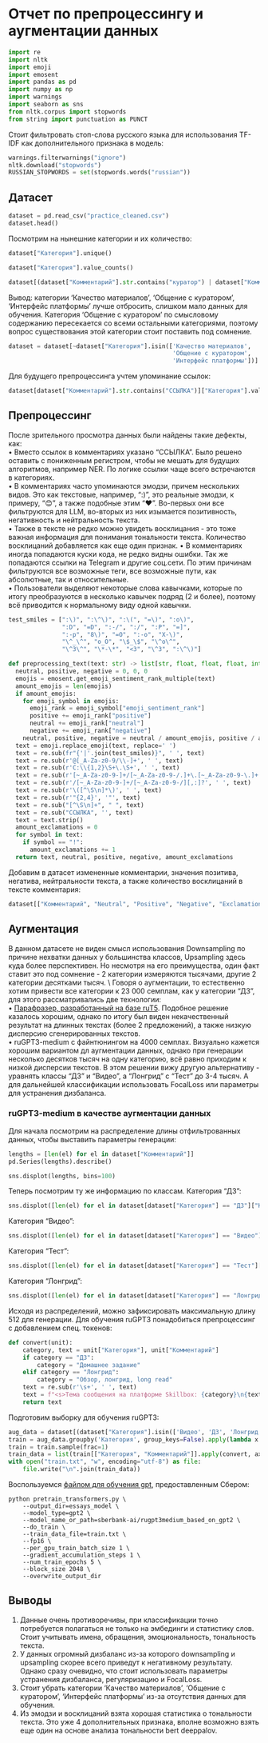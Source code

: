 # Отчет по препроцессингу и аугментации данных


```python
import re
import nltk
import emoji
import emosent
import pandas as pd
import numpy as np
import warnings
import seaborn as sns
from nltk.corpus import stopwords
from string import punctuation as PUNCT
```

Стоит фильтровать стоп-слова русского языка для использования TF-IDF как дополнительного признака в модель:
```python
warnings.filterwarnings("ignore")
nltk.download("stopwords")
RUSSIAN_STOPWORDS = set(stopwords.words("russian"))
```

## Датасет

```python
dataset = pd.read_csv("practice_cleaned.csv")
dataset.head()
```

Посмотрим на нынешние категории и их количество:

```python
dataset["Категория"].unique()
```

```python
dataset["Категория"].value_counts()
```

```python
dataset[(dataset["Комментарий"].str.contains("куратор") | dataset["Комментарий"].str.contains("наставник"))]["Категория"].value_counts()
```
Вывод: категории 'Качество материалов', 'Общение с куратором', 'Интерфейс платформы' лучше отбросить, слишком мало данных для обучения. Категория 'Общение с куратором' по смысловому содержанию пересекается со всеми остальными категориями, поэтому вопрос существования этой категории стоит поставить под сомнение.

```python
dataset = dataset[~dataset["Категория"].isin(['Качество материалов',
                                              'Общение с куратором',
                                              'Интерфейс платформы'])]
```

Для будущего препроцессинга учтем упоминание ссылок:
```python
dataset[dataset["Комментарий"].str.contains("ССЫЛКА")]["Категория"].value_counts()
``` 

## Препроцессинг

После зрительного просмотра данных были найдены такие дефекты, как: \
 • Вместо ссылок в комментариях указано "ССЫЛКА". Было решено оставить с пониженным регистром, чтобы не мешать для будущих алгоритмов, например NER. По логике ссылки чаще всего встречаются в категориях. \
 • В комментариях часто упоминаются эмодзи, причем нескольких видов. Это как текстовые, например, ":)", это реальные эмодзи, к примеру, "😊", а также подобные этим "♥". Во-первых они все фильтруются для LLM, во-вторых из них изымается позитивность, негативность и нейтральность текста. \
 • Также в тексте не редко можно увидеть восклицания - это тоже важная информация для понимания тональности текста. Количество восклицаний добавляется как еще один признак.
 • В комментариях иногда попадаются куски кода, не редко видны ошибки. Так же попадаются ссылки на Telegram и другие соц.сети. По этим причинам фильтруются все возможные теги, все возможные пути, как абсолютные, так и относительные. \
 • Пользователи выделяют некоторые слова кавычками, которые по итогу преобразуются в несколько кавычек подряд (2 и более), поэтому всё приводится к нормальному виду одной кавычки. 

```python
test_smiles = [":\)", ":\^\)", ":\(", "=\)", ":o\)",
               ":D", "=D", ":-/", ":/", ":P", "=]",
               ":-р", "8\)", "=O", ":-o", "X-\)",
               "\^_\^", "o_O", "\$_\$", "\^o\^",
               "\^3\^", "\*-\*", "<3", "\^3", ":\^\)"]

def preprocessing_text(text: str) -> list[str, float, float, float, int]:
  neutral, positive, negative = 0, 0, 0
  emojis = emosent.get_emoji_sentiment_rank_multiple(text)
  amount_emojis = len(emojis)
  if amount_emojis:
    for emoji_symbol in emojis:
      emoji_rank = emoji_symbol["emoji_sentiment_rank"]
      positive += emoji_rank["positive"]
      neutral += emoji_rank["neutral"]
      negative += emoji_rank["negative"]
    neutral, positive, negative = neutral / amount_emojis, positive / amount_emojis, negative / amount_emojis
  text = emoji.replace_emoji(text, replace=' ')
  text = re.sub(fr"{'|'.join(test_smiles)}", ' ', text)
  text = re.sub(r'@[_A-Za-z0-9/\\-]+', ' ', text)
  text = re.sub(r'C:\\{1,2}\S+\.\S+', ' ', text)
  text = re.sub(r'[~_A-Za-z0-9-]+/[~_A-Za-z0-9-/.]+\.[~_A-Za-z0-9-\.]+', ' ', text)
  text = re.sub(r'/[~_A-Za-z0-9-]+/[~_A-Za-z0-9-/][,:]?', ' ', text)
  text = re.sub(r'\([^\S\n]*\)', ' ', text)
  text = re.sub(r'"{2,4}', '"', text)
  text = re.sub("[^\S\n]+", " ", text)
  text = re.sub("ССЫЛКА", '', text)
  text = text.strip()
  amount_exclamations = 0
  for symbol in text:
    if symbol == "!":
      amount_exclamations += 1
  return text, neutral, positive, negative, amount_exclamations

```

Добавим в датасет измененные комментарии, значения позитива, негатива, нейтральности текста, а также количество восклицаний в тексте комментария:
```python
dataset[["Комментарий", "Neutral", "Positive", "Negative", "Exclamations"]] = dataset.apply(lambda x: preprocessing_text(x["Комментарий"]), axis=1, result_type="expand")
```

## Аугментация

В данном датасете не виден смысл использования Downsampling по причине нехватки данных у большинства классов, Upsampling здесь куда более перспективен. Но несмотря на его преимущества, один факт ставит это под сомнение - 2 категории измеряются тысячами, другие 2 категории десятками тысяч. \\
Говоря о аугментации, то естественно хотим привести все категории к 23 000 семплам, как у категории "ДЗ", для этого рассматривались две технологии: \
 • [Парафразер, разработанный на базе ruT5](https://huggingface.co/cointegrated/rut5-base-paraphraser). Подобное решение казалось хорошим, однако по итогу был виден некачественный результат на длинных текстах (более 2 предложений), а также низкую дисперсию сгенерированных текстов. \
 • ruGPT3-medium с файнтюнингом на 4000 семплах. Визуально кажется хорошим вариантом дл аугментации данных, однако при генерации несколько десятков тысяч на одну категорию, всё равно приходим к низкой дисперсии текстов. В этом решении вижу другую альтернативу - уравнять классы "ДЗ" и "Видео", а "Лонгрид" с "Тест" до 3-4 тысяч. А для дальнейшей классификации использовать FocalLoss или параметры для устранения дизбаланса.

### ruGPT3-medium в качестве аугментации данных

Для начала посмотрим на распределение длины отфильтрованных данных, чтобы выставить параметры генерации:
```python
lengths = [len(el) for el in dataset["Комментарий"]]
pd.Series(lengths).describe()
```

```python
sns.displot(lengths, bins=100)
```

Теперь посмотрим ту же информацию по классам.
Категория "ДЗ":
```python
sns.displot([len(el) for el in dataset[dataset["Категория"] == "ДЗ"]["Комментарий"]], bins=100)
```

Категория "Видео":
```python
sns.displot([len(el) for el in dataset[dataset["Категория"] == "Видео"]["Комментарий"]], bins=100)
```

Категория "Тест":
```python
sns.displot([len(el) for el in dataset[dataset["Категория"] == "Тест"]["Комментарий"]], bins=100)
```

Категория "Лонгрид":
```python
sns.displot([len(el) for el in dataset[dataset["Категория"] == "Лонгрид"]["Комментарий"]], bins=100)
```

Исходя из распределений, можно зафиксировать максимальную длину 512 для генерации. Для обучения ruGPT3 понадобиться препроцессинг с добавлением спец. токенов:
```python
def convert(unit):
    category, text = unit["Категория"], unit["Комментарий"]
    if category == "ДЗ":
        category = "Домашнее задание"
    elif category == "Лонгрид":
        category = "Обзор, лонгрид, long read"
    text = re.sub(r'\s+', ' ', text)
    text = f"<s>Тема сообщения на платформе Skillbox: {category}\n{text}</s>"
    return text
```
Подготовим выборку для обучения ruGPT3:
```python
aug_data = dataset[(dataset["Категория"].isin(['Видео', 'ДЗ', 'Лонгрид', 'Тест'])) & (dataset["Комментарий"].notna())]
train = aug_data.groupby('Категория', group_keys=False).apply(lambda x: x.sample(1000))
train = train.sample(frac=1)
train_data = list(train[["Категория", "Комментарий"]].apply(convert, axis=1))
with open("train.txt", "w", encoding="utf-8") as file:
    file.write("\n".join(train_data))
```

Воспользуемся [файлом для обучения gpt](https://raw.githubusercontent.com/buvanenko/finetune_rugpt3/main/pretrain_transformers.py), предоставленным Сбером:
```console
python pretrain_transformers.py \
    --output_dir=essays_model \
    --model_type=gpt2 \
    --model_name_or_path=sberbank-ai/rugpt3medium_based_on_gpt2 \
    --do_train \
    --train_data_file=train.txt \
    --fp16 \
    --per_gpu_train_batch_size 1 \
    --gradient_accumulation_steps 1 \
    --num_train_epochs 5 \
    --block_size 2048 \
    --overwrite_output_dir
```

## Выводы

1. Данные очень противоречивы, при классификации точно потребуется полагаться не только на эмбединги и статистику слов. Стоит учитывать имена, обращения, эмоциональность, тональность текста. 
2. У данных огромный дизбаланс из-за которого downsampling и upsampling скорее всего приведут к негативному результату. Однако сразу очевидно, что стоит использовать параметры устранения дизбаланса, регуляризацию и FocalLoss.
3. Стоит убрать категории 'Качество материалов', 'Общение с куратором', 'Интерфейс платформы' из-за отсутствия данных для обучения.
4. Из эмодзи и восклицаний взята хорошая статистика о тональности текста. Это уже 4 дополнительных признака, вполне возможно взять еще один на основе анализа тональности bert deeppalov.